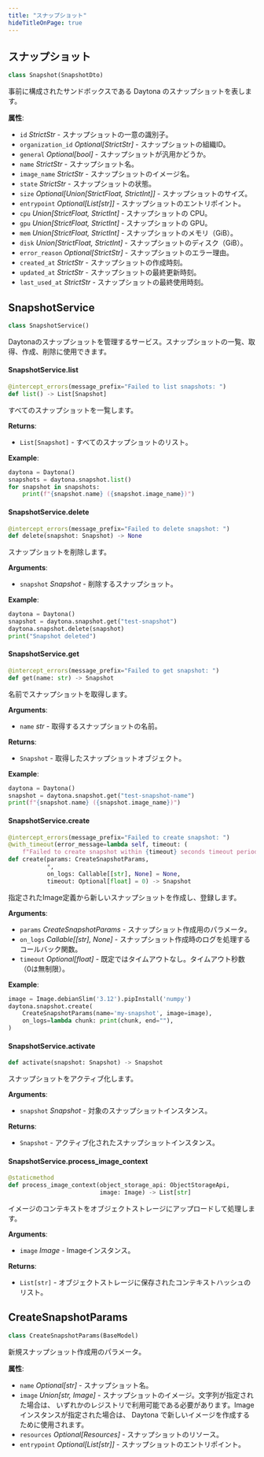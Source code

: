 ```yaml
---
title: "スナップショット"
hideTitleOnPage: true
---
```


## スナップショット

```python
class Snapshot(SnapshotDto)
```

事前に構成されたサンドボックスである Daytona のスナップショットを表します。

**属性**:

- `id` _StrictStr_ - スナップショットの一意の識別子。
- `organization_id` _Optional[StrictStr]_ - スナップショットの組織ID。
- `general` _Optional[bool]_ - スナップショットが汎用かどうか。
- `name` _StrictStr_ - スナップショット名。
- `image_name` _StrictStr_ - スナップショットのイメージ名。
- `state` _StrictStr_ - スナップショットの状態。
- `size` _Optional[Union[StrictFloat, StrictInt]]_ - スナップショットのサイズ。
- `entrypoint` _Optional[List[str]]_ - スナップショットのエントリポイント。
- `cpu` _Union[StrictFloat, StrictInt]_ - スナップショットの CPU。
- `gpu` _Union[StrictFloat, StrictInt]_ - スナップショットの GPU。
- `mem` _Union[StrictFloat, StrictInt]_ - スナップショットのメモリ（GiB）。
- `disk` _Union[StrictFloat, StrictInt]_ - スナップショットのディスク（GiB）。
- `error_reason` _Optional[StrictStr]_ - スナップショットのエラー理由。
- `created_at` _StrictStr_ - スナップショットの作成時刻。
- `updated_at` _StrictStr_ - スナップショットの最終更新時刻。
- `last_used_at` _StrictStr_ - スナップショットの最終使用時刻。


## SnapshotService

```python
class SnapshotService()
```

Daytonaのスナップショットを管理するサービス。スナップショットの一覧、取得、作成、削除に使用できます。

#### SnapshotService.list

```python
@intercept_errors(message_prefix="Failed to list snapshots: ")
def list() -> List[Snapshot]
```

すべてのスナップショットを一覧します。

**Returns**:

- `List[Snapshot]` - すべてのスナップショットのリスト。
  

**Example**:

```python
daytona = Daytona()
snapshots = daytona.snapshot.list()
for snapshot in snapshots:
    print(f"{snapshot.name} ({snapshot.image_name})")
```

#### SnapshotService.delete

```python
@intercept_errors(message_prefix="Failed to delete snapshot: ")
def delete(snapshot: Snapshot) -> None
```

スナップショットを削除します。

**Arguments**:

- `snapshot` _Snapshot_ - 削除するスナップショット。
  

**Example**:

```python
daytona = Daytona()
snapshot = daytona.snapshot.get("test-snapshot")
daytona.snapshot.delete(snapshot)
print("Snapshot deleted")
```

#### SnapshotService.get

```python
@intercept_errors(message_prefix="Failed to get snapshot: ")
def get(name: str) -> Snapshot
```

名前でスナップショットを取得します。

**Arguments**:

- `name` _str_ - 取得するスナップショットの名前。
  

**Returns**:

- `Snapshot` - 取得したスナップショットオブジェクト。
  

**Example**:

```python
daytona = Daytona()
snapshot = daytona.snapshot.get("test-snapshot-name")
print(f"{snapshot.name} ({snapshot.image_name})")
```

#### SnapshotService.create

```python
@intercept_errors(message_prefix="Failed to create snapshot: ")
@with_timeout(error_message=lambda self, timeout: (
    f"Failed to create snapshot within {timeout} seconds timeout period."))
def create(params: CreateSnapshotParams,
           *,
           on_logs: Callable[[str], None] = None,
           timeout: Optional[float] = 0) -> Snapshot
```

指定されたImage定義から新しいスナップショットを作成し、登録します。

**Arguments**:

- `params` _CreateSnapshotParams_ - スナップショット作成用のパラメータ。
- `on_logs` _Callable[[str], None]_ - スナップショット作成時のログを処理するコールバック関数。
- `timeout` _Optional[float]_ - 既定ではタイムアウトなし。タイムアウト秒数（0は無制限）。

**Example**:

```python
image = Image.debianSlim('3.12').pipInstall('numpy')
daytona.snapshot.create(
    CreateSnapshotParams(name='my-snapshot', image=image),
    on_logs=lambda chunk: print(chunk, end=""),
)
```

#### SnapshotService.activate

```python
def activate(snapshot: Snapshot) -> Snapshot
```

スナップショットをアクティブ化します。

**Arguments**:

- `snapshot` _Snapshot_ - 対象のスナップショットインスタンス。

**Returns**:

- `Snapshot` - アクティブ化されたスナップショットインスタンス。

#### SnapshotService.process\_image\_context

```python
@staticmethod
def process_image_context(object_storage_api: ObjectStorageApi,
                          image: Image) -> List[str]
```

イメージのコンテキストをオブジェクトストレージにアップロードして処理します。

**Arguments**:

- `image` _Image_ - Imageインスタンス。

**Returns**:

- `List[str]` - オブジェクトストレージに保存されたコンテキストハッシュのリスト。

## CreateSnapshotParams

```python
class CreateSnapshotParams(BaseModel)
```

新規スナップショット作成用のパラメータ。

**属性**:

- `name` _Optional[str]_ - スナップショット名。
- `image` _Union[str, Image]_ - スナップショットのイメージ。文字列が指定された場合は、
  いずれかのレジストリで利用可能である必要があります。Image インスタンスが指定された場合は、
  Daytona で新しいイメージを作成するために使用されます。
- `resources` _Optional[Resources]_ - スナップショットのリソース。
- `entrypoint` _Optional[List[str]]_ - スナップショットのエントリポイント。

